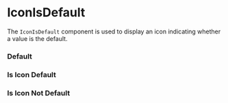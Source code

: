 
<Meta of={IconIsDefaultStories} />

# IconIsDefault

The `IconIsDefault` component is used to display an icon indicating whether a value is the default.

### Default

<Canvas of={IconIsDefaultStories.Default} />

### Is Icon Default

<Canvas of={IconIsDefaultStories.IsDefault} />

### Is Icon Not Default

<Canvas of={IconIsDefaultStories.IsNotDefault} />
